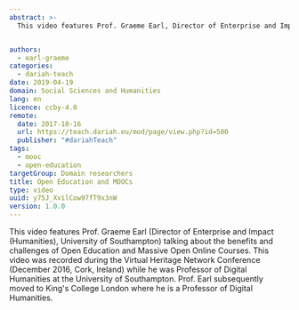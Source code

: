 ```yaml
---
abstract: >-
  This video features Prof. Graeme Earl, Director of Enterprise and Impact (Humanities), University of Southampton, talking about the benefits and challenges of Open Education and Massive Open Online Courses.


authors:
  - earl-graeme
categories:
  - dariah-teach
date: 2019-04-19
domain: Social Sciences and Humanities
lang: en
licence: ccby-4.0
remote:
  date: 2017-10-16
  url: https://teach.dariah.eu/mod/page/view.php?id=500
  publisher: "#dariahTeach"
tags:
  - mooc
  - open-education
targetGroup: Domain researchers
title: Open Education and MOOCs
type: video
uuid: y75J_XvilCow97fT9x3nW
version: 1.0.0
---
```


This video features Prof. Graeme Earl (Director of Enterprise and Impact (Humanities), University of Southampton) talking about the benefits and challenges of Open Education and Massive Open Online Courses. This video was recorded during the Virtual Heritage Network Conference (December 2016, Cork, Ireland) while he was Professor of Digital Humanities at the University of Southampton. Prof. Earl subsequently moved to King's College London where he is a Professor of Digital Humanities.

<VideoCard title="DH in Practice" subtitle="Open Education and MOOCs" id="YlnLbWygSB0" image="images/graeme-earl.jpg" />
